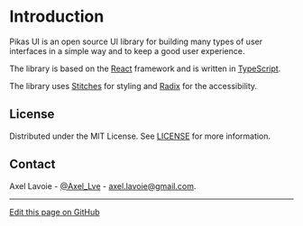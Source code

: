 
<NextSeo title="Introduction" />

# Introduction

Pikas UI is an open source UI library for building many types of user interfaces in a simple way and to keep a good user experience.

The library is based on the [React](https://reactjs.org/) framework and is written in [TypeScript](https://www.typescriptlang.org/).

The library uses [Stitches](https://stitches.dev/) for styling and [Radix](https://www.radix-ui.com/) for the accessibility.

## License

Distributed under the MIT License. See [LICENSE](https://github.com/Achaak/pikas/blob/main/LICENSE) for more information.

## Contact

Axel Lavoie - [@Axel_Lve](https://twitter.com/Axel_Lve) - [axel.lavoie@gmail.com](axel.lavoie@gmail.com).

---

[Edit this page on GitHub](https://github.com/Achaak/pikas/blob/main/apps/docs-ui/pages/index.mdx)

